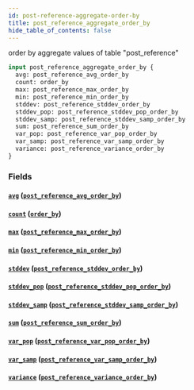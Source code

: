 ```yaml
---
id: post-reference-aggregate-order-by
title: post_reference_aggregate_order_by
hide_table_of_contents: false
---
```


order by aggregate values of table "post_reference"

```graphql
input post_reference_aggregate_order_by {
  avg: post_reference_avg_order_by
  count: order_by
  max: post_reference_max_order_by
  min: post_reference_min_order_by
  stddev: post_reference_stddev_order_by
  stddev_pop: post_reference_stddev_pop_order_by
  stddev_samp: post_reference_stddev_samp_order_by
  sum: post_reference_sum_order_by
  var_pop: post_reference_var_pop_order_by
  var_samp: post_reference_var_samp_order_by
  variance: post_reference_variance_order_by
}
```

### Fields

#### [`avg`](#) ([`post_reference_avg_order_by`](../inputs/post-reference-avg-order-by))

#### [`count`](#) ([`order_by`](../enums/order-by))

#### [`max`](#) ([`post_reference_max_order_by`](../inputs/post-reference-max-order-by))

#### [`min`](#) ([`post_reference_min_order_by`](../inputs/post-reference-min-order-by))

#### [`stddev`](#) ([`post_reference_stddev_order_by`](../inputs/post-reference-stddev-order-by))

#### [`stddev_pop`](#) ([`post_reference_stddev_pop_order_by`](../inputs/post-reference-stddev-pop-order-by))

#### [`stddev_samp`](#) ([`post_reference_stddev_samp_order_by`](../inputs/post-reference-stddev-samp-order-by))

#### [`sum`](#) ([`post_reference_sum_order_by`](../inputs/post-reference-sum-order-by))

#### [`var_pop`](#) ([`post_reference_var_pop_order_by`](../inputs/post-reference-var-pop-order-by))

#### [`var_samp`](#) ([`post_reference_var_samp_order_by`](../inputs/post-reference-var-samp-order-by))

#### [`variance`](#) ([`post_reference_variance_order_by`](../inputs/post-reference-variance-order-by))
